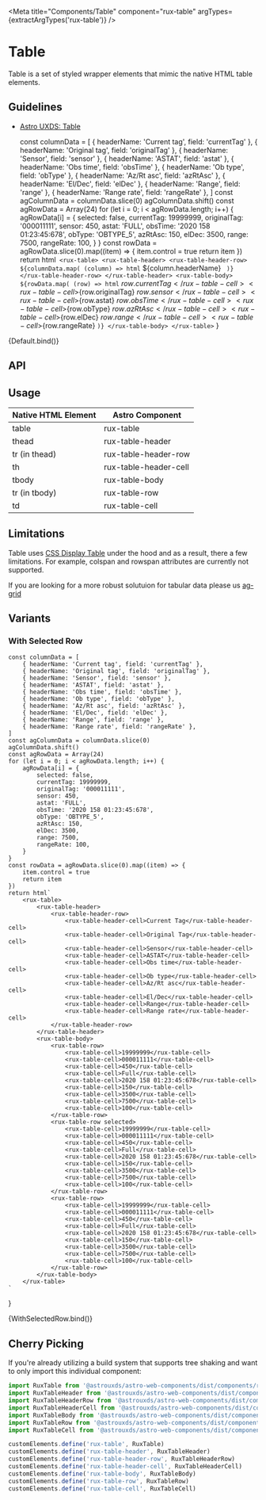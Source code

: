 
<Meta
    title="Components/Table"
    component="rux-table"
    argTypes={extractArgTypes('rux-table')}
/>

# Table

Table is a set of styled wrapper elements that mimic the native HTML table elements.

## Guidelines

-   [Astro UXDS: Table](https://www.astrouxds.com/patterns/table/)

    const columnData = [
        { headerName: 'Current tag', field: 'currentTag' },
        { headerName: 'Original tag', field: 'originalTag' },
        { headerName: 'Sensor', field: 'sensor' },
        { headerName: 'ASTAT', field: 'astat' },
        { headerName: 'Obs time', field: 'obsTime' },
        { headerName: 'Ob type', field: 'obType' },
        { headerName: 'Az/Rt asc', field: 'azRtAsc' },
        { headerName: 'El/Dec', field: 'elDec' },
        { headerName: 'Range', field: 'range' },
        { headerName: 'Range rate', field: 'rangeRate' },
    ]
    const agColumnData = columnData.slice(0)
    agColumnData.shift()
    const agRowData = Array(24)
    for (let i = 0; i < agRowData.length; i++) {
        agRowData[i] = {
            selected: false,
            currentTag: 19999999,
            originalTag: '000011111',
            sensor: 450,
            astat: 'FULL',
            obsTime: '2020 158 01:23:45:678',
            obType: 'OBTYPE_5',
            azRtAsc: 150,
            elDec: 3500,
            range: 7500,
            rangeRate: 100,
        }
    }
    const rowData = agRowData.slice(0).map((item) => {
        item.control = true
        return item
    })
    return html`
        <rux-table>
            <rux-table-header>
                <rux-table-header-row>
                    ${columnData.map(
                        (column) => html`
                            <rux-table-header-cell
                                >${column.headerName}</rux-table-header-cell
                            >
                        `
                    )}
                </rux-table-header-row>
            </rux-table-header>
            <rux-table-body>
                ${rowData.map(
                    (row) => html`
                        <rux-table-row selected="${row.selected}">
                            <rux-table-cell>${row.currentTag}</rux-table-cell>
                            <rux-table-cell>${row.originalTag}</rux-table-cell>
                            <rux-table-cell>${row.sensor}</rux-table-cell>
                            <rux-table-cell>${row.astat}</rux-table-cell>
                            <rux-table-cell>${row.obsTime}</rux-table-cell>
                            <rux-table-cell>${row.obType}</rux-table-cell>
                            <rux-table-cell>${row.azRtAsc}</rux-table-cell>
                            <rux-table-cell>${row.elDec}</rux-table-cell>
                            <rux-table-cell>${row.range}</rux-table-cell>
                            <rux-table-cell>${row.rangeRate}</rux-table-cell>
                        </rux-table-row>
                    `
                )}
            </rux-table-body>
        </rux-table>
    `
}

<Canvas>
    <Story name="Default">{Default.bind()}</Story>
</Canvas>

## API

<ArgsTable of="rux-table" />

## Usage

| Native HTML Element | Astro Component       |
| ------------------- | --------------------- |
| table               | rux-table             |
| thead               | rux-table-header      |
| tr (in thead)       | rux-table-header-row  |
| th                  | rux-table-header-cell |
| tbody               | rux-table-body        |
| tr (in tbody)       | rux-table-row         |
| td                  | rux-table-cell        |

## Limitations

Table uses [CSS Display Table](https://developer.mozilla.org/en-US/docs/Web/CSS/display) under the hood and as a result, there a few limitations.
For example, colspan and rowspan attributes are currently not supported.

If you are looking for a more robust solutuion for tabular data please us [ag-grid](https://next--astro-stencil.netlify.app/?path=/story/themes-ag-grid--ag-grid)

## Variants

### With Selected Row

    const columnData = [
        { headerName: 'Current tag', field: 'currentTag' },
        { headerName: 'Original tag', field: 'originalTag' },
        { headerName: 'Sensor', field: 'sensor' },
        { headerName: 'ASTAT', field: 'astat' },
        { headerName: 'Obs time', field: 'obsTime' },
        { headerName: 'Ob type', field: 'obType' },
        { headerName: 'Az/Rt asc', field: 'azRtAsc' },
        { headerName: 'El/Dec', field: 'elDec' },
        { headerName: 'Range', field: 'range' },
        { headerName: 'Range rate', field: 'rangeRate' },
    ]
    const agColumnData = columnData.slice(0)
    agColumnData.shift()
    const agRowData = Array(24)
    for (let i = 0; i < agRowData.length; i++) {
        agRowData[i] = {
            selected: false,
            currentTag: 19999999,
            originalTag: '000011111',
            sensor: 450,
            astat: 'FULL',
            obsTime: '2020 158 01:23:45:678',
            obType: 'OBTYPE_5',
            azRtAsc: 150,
            elDec: 3500,
            range: 7500,
            rangeRate: 100,
        }
    }
    const rowData = agRowData.slice(0).map((item) => {
        item.control = true
        return item
    })
    return html`
        <rux-table>
            <rux-table-header>
                <rux-table-header-row>
                    <rux-table-header-cell>Current Tag</rux-table-header-cell>
                    <rux-table-header-cell>Original Tag</rux-table-header-cell>
                    <rux-table-header-cell>Sensor</rux-table-header-cell>
                    <rux-table-header-cell>ASTAT</rux-table-header-cell>
                    <rux-table-header-cell>Obs time</rux-table-header-cell>
                    <rux-table-header-cell>Ob type</rux-table-header-cell>
                    <rux-table-header-cell>Az/Rt asc</rux-table-header-cell>
                    <rux-table-header-cell>El/Dec</rux-table-header-cell>
                    <rux-table-header-cell>Range</rux-table-header-cell>
                    <rux-table-header-cell>Range rate</rux-table-header-cell>
                </rux-table-header-row>
            </rux-table-header>
            <rux-table-body>
                <rux-table-row>
                    <rux-table-cell>19999999</rux-table-cell>
                    <rux-table-cell>000011111</rux-table-cell>
                    <rux-table-cell>450</rux-table-cell>
                    <rux-table-cell>Full</rux-table-cell>
                    <rux-table-cell>2020 158 01:23:45:678</rux-table-cell>
                    <rux-table-cell>150</rux-table-cell>
                    <rux-table-cell>3500</rux-table-cell>
                    <rux-table-cell>7500</rux-table-cell>
                    <rux-table-cell>100</rux-table-cell>
                </rux-table-row>
                <rux-table-row selected>
                    <rux-table-cell>19999999</rux-table-cell>
                    <rux-table-cell>000011111</rux-table-cell>
                    <rux-table-cell>450</rux-table-cell>
                    <rux-table-cell>Full</rux-table-cell>
                    <rux-table-cell>2020 158 01:23:45:678</rux-table-cell>
                    <rux-table-cell>150</rux-table-cell>
                    <rux-table-cell>3500</rux-table-cell>
                    <rux-table-cell>7500</rux-table-cell>
                    <rux-table-cell>100</rux-table-cell>
                </rux-table-row>
                <rux-table-row>
                    <rux-table-cell>19999999</rux-table-cell>
                    <rux-table-cell>000011111</rux-table-cell>
                    <rux-table-cell>450</rux-table-cell>
                    <rux-table-cell>Full</rux-table-cell>
                    <rux-table-cell>2020 158 01:23:45:678</rux-table-cell>
                    <rux-table-cell>150</rux-table-cell>
                    <rux-table-cell>3500</rux-table-cell>
                    <rux-table-cell>7500</rux-table-cell>
                    <rux-table-cell>100</rux-table-cell>
                </rux-table-row>
            </rux-table-body>
        </rux-table>
    `
}

<Canvas>
    <Story name="With Selected Row">{WithSelectedRow.bind()}</Story>
</Canvas>

## Cherry Picking

If you're already utilizing a build system that supports tree shaking and want to only import this individual component:

```js
import RuxTable from '@astrouxds/astro-web-components/dist/components/rux-table'
import RuxTableHeader from '@astrouxds/astro-web-components/dist/components/rux-table-header'
import RuxTableHeaderRow from '@astrouxds/astro-web-components/dist/components/rux-table-header-row'
import RuxTableHeaderCell from '@astrouxds/astro-web-components/dist/components/rux-table-header-cell'
import RuxTableBody from '@astrouxds/astro-web-components/dist/components/rux-table-body'
import RuxTableRow from '@astrouxds/astro-web-components/dist/components/rux-table-row'
import RuxTableCell from '@astrouxds/astro-web-components/dist/components/rux-table-cell'

customElements.define('rux-table', RuxTable)
customElements.define('rux-table-header', RuxTableHeader)
customElements.define('rux-table-header-row', RuxTableHeaderRow)
customElements.define('rux-table-header-cell', RuxTableHeaderCell)
customElements.define('rux-table-body', RuxTableBody)
customElements.define('rux-table-row', RuxTableRow)
customElements.define('rux-table-cell', RuxTableCell)
```
